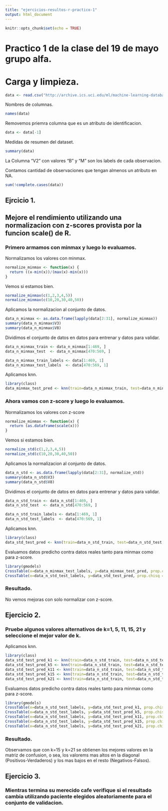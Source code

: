 ```yaml
---
title: "ejercicios-resultos-r-practico-1"
output: html_document
---
```


```r
knitr::opts_chunk$set(echo = TRUE)
```

# Practico 1 de la clase del 19 de mayo grupo alfa.

# Carga y limpieza.

```r
data <- read.csv("http://archive.ics.uci.edu/ml/machine-learning-databases/breast-cancer-wisconsin/wdbc.data",header=FALSE)
```

Nombres de columnas.
```r
names(data)
```

Removemos priemra columna que es un atributo de identificacion.
```r
data <- data[-1]
```

Medidas de resumen del dataset.
``` r
summary(data)
```

La Columna "V2" con valores "B" y "M" son los labels de cada observacion.

Contamos cantidad de observaciones que tengan almenos un atributo en NA.
```r
sum(!complete.cases(data))
```

## Ejrcicio 1. 
## Mejore el rendimiento utilizando una normalizacion con z-scores provista por la funcion scale() de R.

### Primero armamos con minmax y luego lo evaluamos.

Normalizamos los valores con minmax.
```r
normalize_minmax <- function(x) {
  return ((x-min(x))/(max(x)-min(x)))
}
```

Vemos si estamos bien.
```r
normalize_minmax(c(1,2,3,4,5))
normalize_minmax(c(10,20,30,40,50))
```

Aplicamos la normalizacion al conjunto de datos.
```r
data_n_minmax <- as.data.frame(lapply(data[2:31], normalize_minmax))
summary(data_n_minmax$V3)
summary(data_n_minmax$V8)
```

Dividimos el conjunto de datos en datos para entrenar y datos para validar.
```r
data_n_minmax_train <- data_n_minmax[1:469, ]
data_n_minmax_test  <- data_n_minmax[470:569, ] 
```

```r
data_n_minmax_train_labels <- data[1:469, 1]
data_n_minmax_test_labels  <- data[470:569, 1]
```

Aplicamos knn.
```r
library(class)
data_minmax_test_pred <- knn(train=data_n_minmax_train, test=data_n_minmax_test, cl=data_n_minmax_train_labels, k=21)
```

### Ahora vamos con z-score y luego lo evaluamos.

Normalizamos los valores con z-score
```r
normalize_minmax <- function(x) {
  return (as.dataframe(scale(x)))
}
```

Vemos si estamos bien.
```r
normalize_std(c(1,2,3,4,5))
normalize_std(c(10,20,30,40,50))
```

Aplicamos la normalizacion al conjunto de datos.
```r
data_n_std <- as.data.frame(lapply(data[2:31], normalize_std))
summary(data_n_std$V3)
summary(data_n_std$V8)
```

Dividimos el conjunto de datos en datos para entrenar y datos para validar.
```r
data_n_std_train <- data_n_std[1:469, ]
data_n_std_test  <- data_n_std[470:569, ] 
```

```r
data_n_std_train_labels <- data[1:469, 1]
data_n_std_test_labels  <- data[470:569, 1]
```

Aplicamos knn.
```r
library(class)
data_std_test_pred <- knn(train=data_n_std_train, test=data_n_std_test, cl=data_n_std_train_labels, k=21)
```

Evaluamos datos predicho contra datos reales tanto para minmax como para z-score.
```r
library(gmodels)
CrossTable(x=data_n_minmax_test_labels, y=data_minmax_test_pred, prop.chisq = FALSE)
CrossTable(x=data_n_std_test_labels, y=data_std_test_pred, prop.chisq = FALSE)
```

### Resultado.
No vemos mejoras con solo normalizar con z-score.

## Ejercicio 2. 
### Pruebe algunos valores alternativos de k=1, 5,  11, 15, 21 y seleccione el mejor valor de k.

Aplicamos knn.
```r
library(class)
data_std_test_pred_k1 <- knn(train=data_n_std_train, test=data_n_std_test, cl=data_n_std_train_labels, k=1)
data_std_test_pred_k5 <- knn(train=data_n_std_train, test=data_n_std_test, cl=data_n_std_train_labels, k=5)
data_std_test_pred_k11 <- knn(train=data_n_std_train, test=data_n_std_test, cl=data_n_std_train_labels, k=11)
data_std_test_pred_k15 <- knn(train=data_n_std_train, test=data_n_std_test, cl=data_n_std_train_labels, k=15)
data_std_test_pred_k21 <- knn(train=data_n_std_train, test=data_n_std_test, cl=data_n_std_train_labels, k=21)
```

Evaluamos datos predicho contra datos reales tanto para minmax como para z-score.
```r
library(gmodels)
CrossTable(x=data_n_std_test_labels, y=data_std_test_pred_k1, prop.chisq = FALSE)
CrossTable(x=data_n_std_test_labels, y=data_std_test_pred_k5, prop.chisq = FALSE)
CrossTable(x=data_n_std_test_labels, y=data_std_test_pred_k11, prop.chisq = FALSE)
CrossTable(x=data_n_std_test_labels, y=data_std_test_pred_k15, prop.chisq = FALSE)
CrossTable(x=data_n_std_test_labels, y=data_std_test_pred_k21, prop.chisq = FALSE)
```

### Resultado.
Observamos que con k=15 y k=21 se obtienen los mejores valores en la matriz de confusion, o sea, los valorems mas altos en la diagonal (Positivos-Verdaderos) y los mas bajos en el resto (Negativos-Falsos).

## Ejercicio 3.
### Mientras termina su merecido cafe verifique si el resultado cambia utilizando paciente elegidos aleatoriamente para el conjunto de validacion.

